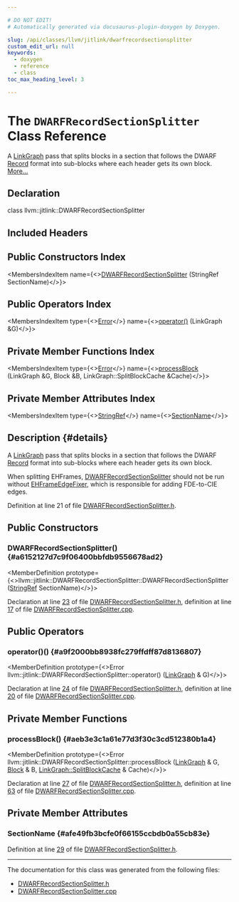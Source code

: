 ```yaml
---

# DO NOT EDIT!
# Automatically generated via docusaurus-plugin-doxygen by Doxygen.

slug: /api/classes/llvm/jitlink/dwarfrecordsectionsplitter
custom_edit_url: null
keywords:
  - doxygen
  - reference
  - class
toc_max_heading_level: 3

---
```





# The `DWARFRecordSectionSplitter` Class Reference

<DoxygenPage pluginConfig={pluginConfig}>

A <a href="/docs/api/classes/llvm/jitlink/linkgraph">LinkGraph</a> pass that splits blocks in a section that follows the DWARF <a href="/docs/api/classes/llvm/record">Record</a> format into sub-blocks where each header gets its own block. <a href="#details">More...</a>

## Declaration

<CodeBlock>class llvm::jitlink::DWARFRecordSectionSplitter</CodeBlock>

## Included Headers

<IncludesList>
<IncludesListItem
  filePath="llvm/ExecutionEngine/JITLink/DWARFRecordSectionSplitter.h"
  permalink="/docs/api/files/include/include/llvm/include/llvm/executionengine/include/llvm/executionengine/jitlink/dwarfrecordsectionsplitter-h"
  isLocal="true" />
</IncludesList>

## Public Constructors Index

<MembersIndex>

<MembersIndexItem
  name={<><a href="#a6152127d7c9f06400bbfdb9556678ad2">DWARFRecordSectionSplitter</a> (StringRef SectionName)</>}>
</MembersIndexItem>

</MembersIndex>

## Public Operators Index

<MembersIndex>

<MembersIndexItem
  type={<><a href="/docs/api/classes/llvm/error">Error</a></>}
  name={<><a href="#a9f2000bb8938fc279ffdff87d8136807">operator()</a> (LinkGraph &amp;G)</>}>
</MembersIndexItem>

</MembersIndex>

## Private Member Functions Index

<MembersIndex>

<MembersIndexItem
  type={<><a href="/docs/api/classes/llvm/error">Error</a></>}
  name={<><a href="#aeb3e3c1a61e77d3f30c3cd512380b1a4">processBlock</a> (LinkGraph &amp;G, Block &amp;B, LinkGraph::SplitBlockCache &amp;Cache)</>}>
</MembersIndexItem>

</MembersIndex>

## Private Member Attributes Index

<MembersIndex>

<MembersIndexItem
  type={<><a href="/docs/api/classes/llvm/stringref">StringRef</a></>}
  name={<><a href="#afe49fb3bcfe0f66155ccbdb0a55cb83e">SectionName</a></>}>
</MembersIndexItem>

</MembersIndex>

## Description {#details}

A <a href="/docs/api/classes/llvm/jitlink/linkgraph">LinkGraph</a> pass that splits blocks in a section that follows the DWARF <a href="/docs/api/classes/llvm/record">Record</a> format into sub-blocks where each header gets its own block.

When splitting EHFrames, <a href="/docs/api/classes/llvm/jitlink/dwarfrecordsectionsplitter">DWARFRecordSectionSplitter</a> should not be run without <a href="/docs/api/classes/llvm/jitlink/ehframeedgefixer">EHFrameEdgeFixer</a>, which is responsible for adding FDE-to-CIE edges.

Definition at line 21 of file <a href="/docs/api/files/include/include/llvm/include/llvm/executionengine/include/llvm/executionengine/jitlink/dwarfrecordsectionsplitter-h">DWARFRecordSectionSplitter.h</a>.

<SectionDefinition>

## Public Constructors

### DWARFRecordSectionSplitter() {#a6152127d7c9f06400bbfdb9556678ad2}

<MemberDefinition
  prototype={<>llvm::jitlink::DWARFRecordSectionSplitter::DWARFRecordSectionSplitter (<a href="/docs/api/classes/llvm/stringref">StringRef</a> SectionName)</>}>

Declaration at line <a href="/docs/api/files/include/include/llvm/include/llvm/executionengine/include/llvm/executionengine/jitlink/dwarfrecordsectionsplitter-h/#l00023">23</a> of file <a href="/docs/api/files/include/include/llvm/include/llvm/executionengine/include/llvm/executionengine/jitlink/dwarfrecordsectionsplitter-h">DWARFRecordSectionSplitter.h</a>, definition at line <a href="/docs/api/files/lib/lib/executionengine/lib/executionengine/jitlink/dwarfrecordsectionsplitter-cpp/#l00017">17</a> of file <a href="/docs/api/files/lib/lib/executionengine/lib/executionengine/jitlink/dwarfrecordsectionsplitter-cpp">DWARFRecordSectionSplitter.cpp</a>.
</MemberDefinition>

</SectionDefinition>

<SectionDefinition>

## Public Operators

### operator()() {#a9f2000bb8938fc279ffdff87d8136807}

<MemberDefinition
  prototype={<>Error llvm::jitlink::DWARFRecordSectionSplitter::operator() (<a href="/docs/api/classes/llvm/jitlink/linkgraph">LinkGraph</a> &amp; G)</>}>

Declaration at line <a href="/docs/api/files/include/include/llvm/include/llvm/executionengine/include/llvm/executionengine/jitlink/dwarfrecordsectionsplitter-h/#l00024">24</a> of file <a href="/docs/api/files/include/include/llvm/include/llvm/executionengine/include/llvm/executionengine/jitlink/dwarfrecordsectionsplitter-h">DWARFRecordSectionSplitter.h</a>, definition at line <a href="/docs/api/files/lib/lib/executionengine/lib/executionengine/jitlink/dwarfrecordsectionsplitter-cpp/#l00020">20</a> of file <a href="/docs/api/files/lib/lib/executionengine/lib/executionengine/jitlink/dwarfrecordsectionsplitter-cpp">DWARFRecordSectionSplitter.cpp</a>.
</MemberDefinition>

</SectionDefinition>

<SectionDefinition>

## Private Member Functions

### processBlock() {#aeb3e3c1a61e77d3f30c3cd512380b1a4}

<MemberDefinition
  prototype={<>Error llvm::jitlink::DWARFRecordSectionSplitter::processBlock (<a href="/docs/api/classes/llvm/jitlink/linkgraph">LinkGraph</a> &amp; G, <a href="/docs/api/classes/llvm/jitlink/block">Block</a> &amp; B, <a href="/docs/api/classes/llvm/jitlink/linkgraph/#afc87be5343187a4cef74ac1a22d4a2b2">LinkGraph::SplitBlockCache</a> &amp; Cache)</>}>

Declaration at line <a href="/docs/api/files/include/include/llvm/include/llvm/executionengine/include/llvm/executionengine/jitlink/dwarfrecordsectionsplitter-h/#l00027">27</a> of file <a href="/docs/api/files/include/include/llvm/include/llvm/executionengine/include/llvm/executionengine/jitlink/dwarfrecordsectionsplitter-h">DWARFRecordSectionSplitter.h</a>, definition at line <a href="/docs/api/files/lib/lib/executionengine/lib/executionengine/jitlink/dwarfrecordsectionsplitter-cpp/#l00063">63</a> of file <a href="/docs/api/files/lib/lib/executionengine/lib/executionengine/jitlink/dwarfrecordsectionsplitter-cpp">DWARFRecordSectionSplitter.cpp</a>.
</MemberDefinition>

</SectionDefinition>

<SectionDefinition>

## Private Member Attributes

### SectionName {#afe49fb3bcfe0f66155ccbdb0a55cb83e}

<MemberDefinition
  prototype="StringRef llvm::jitlink::DWARFRecordSectionSplitter::SectionName">

Definition at line <a href="/docs/api/files/include/include/llvm/include/llvm/executionengine/include/llvm/executionengine/jitlink/dwarfrecordsectionsplitter-h/#l00029">29</a> of file <a href="/docs/api/files/include/include/llvm/include/llvm/executionengine/include/llvm/executionengine/jitlink/dwarfrecordsectionsplitter-h">DWARFRecordSectionSplitter.h</a>.
</MemberDefinition>

</SectionDefinition>

<hr/>

The documentation for this class was generated from the following files:

<ul>
<li><a href="/docs/api/files/include/include/llvm/include/llvm/executionengine/include/llvm/executionengine/jitlink/dwarfrecordsectionsplitter-h">DWARFRecordSectionSplitter.h</a></li>
<li><a href="/docs/api/files/lib/lib/executionengine/lib/executionengine/jitlink/dwarfrecordsectionsplitter-cpp">DWARFRecordSectionSplitter.cpp</a></li>
</ul>

</DoxygenPage>
